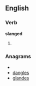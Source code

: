 
==English==

===Verb===
'''slanged'''

# {{past of|[[slang]]}}

===Anagrams===
* {{alphagram|adeglns}}
* [[dangles#English|dangles]]
* [[glandes#English|glandes]]